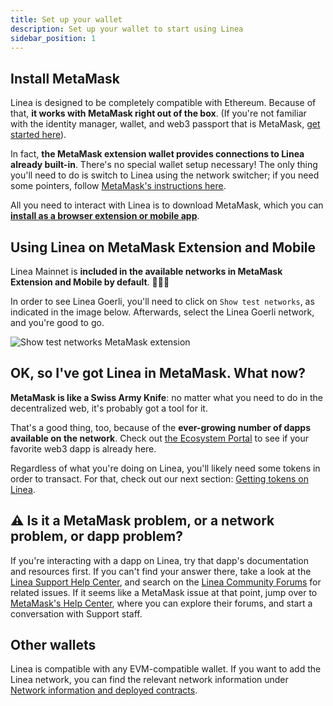 ```yaml
---
title: Set up your wallet
description: Set up your wallet to start using Linea
sidebar_position: 1
---
```


## Install MetaMask

Linea is designed to be completely compatible with Ethereum. Because of that, **it works with MetaMask right out of the box**. (If you're not familiar with the identity manager, wallet, and web3 passport that is MetaMask, [get started here](https://support.metamask.io/hc/en-us/articles/360015489531)).

In fact, **the MetaMask extension wallet provides connections to Linea already built-in**. There's no special wallet setup necessary! The only thing you'll need to do is switch to Linea using the network switcher; if you need some pointers, follow [MetaMask's instructions here](https://support.metamask.io/hc/en-us/articles/16367251716251).

All you need to interact with Linea is to download MetaMask, which you can **[install as a browser extension or mobile app](https://metamask.io/download/)**.

## Using Linea on MetaMask Extension and Mobile

Linea Mainnet is **included in the available networks in MetaMask Extension and Mobile by default**. 💖🦊🚀

In order to see Linea Goerli, you'll need to click on `Show test networks`, as indicated in the image below. Afterwards, select the Linea Goerli network, and you're good to go.

<div class="center-container">
  <div class="img-small">
    <img
      src="/img/article_images/Use_Linea/Set_up_your_wallet/Linea_show_test_networks.gif"
      alt="Show test networks MetaMask extension"
    />
  </div>
</div>

## OK, so I've got Linea in MetaMask. What now?

**MetaMask is like a Swiss Army Knife**: no matter what you need to do in the decentralized web, it's probably got a tool for it.

That's a good thing, too, because of the **ever-growing number of dapps available on the network**. Check out [the Ecosystem Portal](https://linea.build/apps) to see if your favorite web3 dapp is already here.

Regardless of what you're doing on Linea, you'll likely need some tokens in order to transact. For that, check out our next section: [Getting tokens on Linea](./fund.mdx).

## ⚠️ Is it a MetaMask problem, or a network problem, or dapp problem?

If you're interacting with a dapp on Linea, try that dapp's documentation and resources first. If you can't find your answer there, take a look at the [Linea Support Help Center](https://support.linea.build), and search on the [Linea Community Forums](https://community.linea.build) for related issues. If it seems like a MetaMask issue at that point, jump over to [MetaMask's Help Center](https://support.metamask.io), where you can explore their forums, and start a conversation with Support staff.

## Other wallets

Linea is compatible with any EVM-compatible wallet. If you want to add the Linea network, you can find the relevant network information under [Network information and deployed contracts](./info-contracts.mdx).
